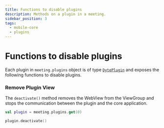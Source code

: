 ```yaml
---
title: Functions to disable plugins
description: Methods on a plugin in a meeting.
sidebar_position: 3
tags:
  - mobile-core
  - plugins
---
```


# Functions to disable plugins

Each plugin in `meeting.plugins` object is of type
[`DytePlugin`](./introduction) and exposes the following functions to disable
plugins.

### Remove Plugin View

The `deactivate()` method removes the WebView from the ViewGroup and stops the
communication between the plugin and the core application.

```kotlin
val plugin = meeting.plugins.get(0)

plugin.deactivate()
```

<head>
  <title>Mobile Core Function to disable plugins</title>
</head>
